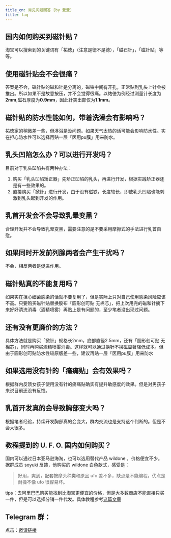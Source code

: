 ```yaml
---
title_cn: 常见问题回答 [by 萱萱]
title: faq
---
```


## 国内如何购买到磁针贴？

淘宝可以搜索到的关键词有「祐徳」（注意是徳不是德），「磁石针」，「磁针贴」等等。

## 使用磁针贴会不会很痛？

答案是不会，磁针贴的磁和针是分离的，磁铁中间有开孔，正常贴到乳头上针会被推出。所以如果不是故意按压，并不会觉得很痛。以祐徳为例经过测量针长度为**2mm**,磁石厚度为**0.9mm**，因此针突出部仅为**1.1mm**。

## 磁针贴的防水性能如何，带着洗澡会有影响吗？

祐徳家的稍微差一些，但淋浴是没问题。如果天气太热的话可能会影响防水性。实在担心防水性可以选择再贴一层「医用pu膜」用来防水。

## 乳头凹陷怎么办？可以进行开发吗？
目前对于乳头凹陷共有两种办法：
1. 购买「乳头凹陷矫正器」先矫正凹陷的乳头，再进行开发，根据实践矫正器还是有一些效果的。
2. 直接购买「掀针」进行开发，由于没有磁铁，长度较长，即使乳头凹陷也能刺激到乳头起到开发的作用。 

## 乳首开发会不会导致乳晕变黑？

合理开发并不会导致乳晕变黑，需要注意的是不要采用摩擦式的手法进行乳首自慰。

## 如果同时开发前列腺两者会产生干扰吗？

不会，相反两者是促进作用。

## 磁针贴真的不能复用吗？

如果实在担心细菌感染的话就不要复用了，但是实际上只对自己使用感染风险应该不高。只要购买磁针贴替换胶布「圆形创可贴 无棉芯」，把上次用完的磁和针摘下来好好清洗消毒（酒精喷雾）再贴上是有问题的，至少笔者没出现过问题。

## 还有没有更廉价的方法？

具体方法就是购买「掀针」规格长2mm，底部直径2.5mm，还有「圆形创可贴 无棉芯」，同时再购买酒精喷雾消毒。这样就可以通过换针不换磁显著降低成本。但由于圆形创可贴防水性较原版差一些，建议再贴一层「医用pu膜」用来防水

## 如果选用没有针的「痛痛贴」会有效果吗？

根据群内反馈女孩子使用没有针的痛痛贴确实有提升敏感度的效果。但是对男孩子来说目前还没有反馈。

## 乳首开发真的会导致胸部变大吗？

根据笔者经验，持续开发胸部真的会变大，群内交流也是支持这个判断的。但是不会大很多。


## 教程提到的 U. F. O. 国内如何购买？

国内可以通过日本亚马逊海淘，也可以选用替代产品 wildone ，价格便宜不少。据群成员 soyuki 反馈，他购买的 wildone 白色款式，感受是：

> 好用，爽到，配套按摩头种类和原品 ufo 差不多，缺点是不能编程，优点是耐操不像 ufo 很容易坏。

tips：去阿里巴巴购买能找到比淘宝更便宜的价格，但是大多数商店不能直接只买一件，但是可以选择分销一件代发。具体教程参考[这篇文章](https://post.smzdm.com/p/aoozn46m/)

## Telegram 群：
点击：[邀请链接](https://t.me/joinchat/0s9sDrdJkrI4YzU1)